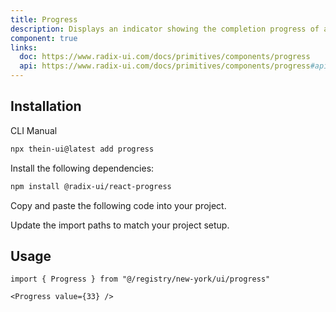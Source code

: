 ```yaml
---
title: Progress
description: Displays an indicator showing the completion progress of a task, typically displayed as a progress bar.
component: true
links:
  doc: https://www.radix-ui.com/docs/primitives/components/progress
  api: https://www.radix-ui.com/docs/primitives/components/progress#api-reference
---
```


<ComponentPreview name="progress-demo" />

## Installation

<Tabs defaultValue="cli">

<TabsList>
  <TabsTrigger value="cli">CLI</TabsTrigger>
  <TabsTrigger value="manual">Manual</TabsTrigger>
</TabsList>
<TabsContent value="cli">

```bash
npx thein-ui@latest add progress
```

</TabsContent>

<TabsContent value="manual">

<Steps>

<Step>Install the following dependencies:</Step>

```bash
npm install @radix-ui/react-progress
```

<Step>Copy and paste the following code into your project.</Step>

<ComponentSource name="progress" />

<Step>Update the import paths to match your project setup.</Step>

</Steps>

</TabsContent>

</Tabs>

## Usage

```tsx
import { Progress } from "@/registry/new-york/ui/progress"
```

```tsx
<Progress value={33} />
```
